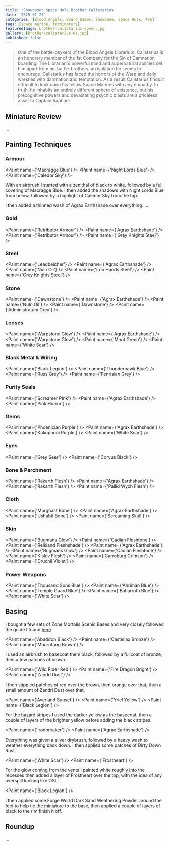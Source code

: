 ```yaml
---
title: 'Showcase: Space Hulk Brother Calistarius'
date: '2025-01-25'
categories: [Blood Angels, Board Games, Showcase, Space Hulk, 40k]
tags: [space marine, terminators]
featuredImage: brother-calistarius-cover.jpg
gallery: [brother-calistarius-01.jpg]
published: false
---
```



> One of the battle-psykers of the Blood Angels Librarium, Calistarius is an honorary member of the 1st Company for the
> Sin of Damnation boarding. The Librarian's powerful mind and supernatural abilities set him apart from his
> battle-brothers, an isolation he seems to encourage. Calistarius has faced the horrors of the Warp and daily wrestles
> with damnation and temptation. As a result Calistarius finds it difficult to look upon his fellow Space Marines with
> any empathy. In truth, he inhabits an entirely different sphere of existence, but his precognitive powers and
> devastating psychic blasts are a priceless asset to Captain Raphael.

## Miniature Review

...

## Painting Techniques

### Armour

<Paint name={'Macragge Blue'} />
<Paint name={'Night Lords Blue'} />
<Paint name={'Caledor Sky'} />

With an airbrush I started with a zenithal of black to white, followed by a full covering of Macragge Blue. I then
added the shadows with Night Lords Blue from below, followed by a highlight of Caledor Sky from the top.

I then added a thinned wash of Agrax Earthshade over everything. ...

### Gold

<Paint name={'Retributor Armour'} />
<Paint name={'Agrax Earthshade'} />
<Paint name={'Retributor Armour'} />
<Paint name={'Grey Knights Steel'} />

### Steel

<Paint name={'Leadbelcher'} />
<Paint name={'Agrax Earthshade'} />
<Paint name={'Nuln Oil'} />
<Paint name={'Iron Hands Steel'} />
<Paint name={'Grey Knights Steel'} />

### Stone

<Paint name={'Dawnstone'} />
<Paint name={'Agrax Earthshade'} />
<Paint name={'Nuln Oil'} />
<Paint name={'Dawnstone'} />
<Paint name={'Administratum Grey'} />

### Lenses

<Paint name={'Warpstone Glow'} />
<Paint name={'Agrax Earthshade'} />
<Paint name={'Warpstone Glow'} />
<Paint name={'Moot Green'} />
<Paint name={'White Scar'} />

### Black Metal & Wiring

<Paint name={'Black Legion'} />
<Paint name={'Thunderhawk Blue'} />
<Paint name={'Russ Grey'} />
<Paint name={'Fenrisian Grey'} />

### Purity Seals

<Paint name={'Screamer Pink'} />
<Paint name={'Agrax Earthshade'} />
<Paint name={'Pink Horror'} />

### Gems

<Paint name={'Phoenician Purple'} />
<Paint name={'Agrax Earthshade'} />
<Paint name={'Kakophoni Purple'} />
<Paint name={'White Scar'} />

### Eyes

<Paint name={'Grey Seer'} />
<Paint name={'Corvus Black'} />

### Bone & Parchment

<Paint name={'Rakarth Flesh'} />
<Paint name={'Agrax Earthshade'} />
<Paint name={'Rakarth Flesh'} />
<Paint name={'Pallid Wych Flesh'} />

### Cloth

<Paint name={'Morghast Bone'} />
<Paint name={'Agrax Earthshade'} />
<Paint name={'Ushabti Bone'} />
<Paint name={'Screaming Skull'} />

### Skin

<Paint name={'Bugmans Glow'} />
<Paint name={'Cadian Fleshtone'} />
<Paint name={'Reikland Fleshshade'} />
<Paint name={'Agrax Earthshade'} />
<Paint name={'Bugmans Glow'} />
<Paint name={'Cadian Fleshtone'} />
<Paint name={'Kislev Flesh'} />
<Paint name={'Carroburg Crimson'} />
<Paint name={'Druchii Violet'} />

### Power Weapons

<Paint name={'Thousand Sons Blue'} />
<Paint name={'Ahriman Blue'} />
<Paint name={'Temple Guard Blue'} />
<Paint name={'Baharroth Blue'} />
<Paint name={'White Scar'} />

## Basing

I bought a few sets of Zone Mortalis Scenic Bases and very closely followed the guide I found
[here](https://www.realmofplastic.com/warhammer/painting-tutorial-zone-mortalis-bases)

<Paint name={'Abaddon Black'} />
<Paint name={'Castellax Bronze'} />
<Paint name={'Mournfang Brown'} />

I used an airbrush to basecoat them black, followed by a fullcoat of bronze, then a few patches of brown.

<Paint name={'Wild Rider Red'} />
<Paint name={'Fire Dragon Bright'} />
<Paint name={'Zandri Dust'} />

I then stippled patches of red over the brown, then orange over that, then a small amount of Zandri Dust over that.

<Paint name={'Averland Sunset'} />
<Paint name={'Yriel Yellow'} />
<Paint name={'Black Legion'} />

For the hazard stripes I used the darker yellow as the basecoat, then a couple of layers of the brighter yellow before
adding the black stripes.

<Paint name={'Ironbreaker'} />
<Paint name={'Agrax Earthshade'} />

Everything was given a silver drybrush, followed by a heavy wash to weather everything back down. I then applied some
patches of Dirty Down Rust.

<Paint name={'White Scar'} />
<Paint name={'Frostheart'} />

For the glow coming from the vents I painted white roughly into the recesses then added a layer of Frostheart over the
top, with the idea of any overspill looking like OSL.

<Paint name={'Black Legion'} />

I then applied some Forge World Dark Sand Weathering Powder around the feet to help tie the miniature to the base, then
applied a couple of layers of black to the rim finish it off.

## Roundup

...
